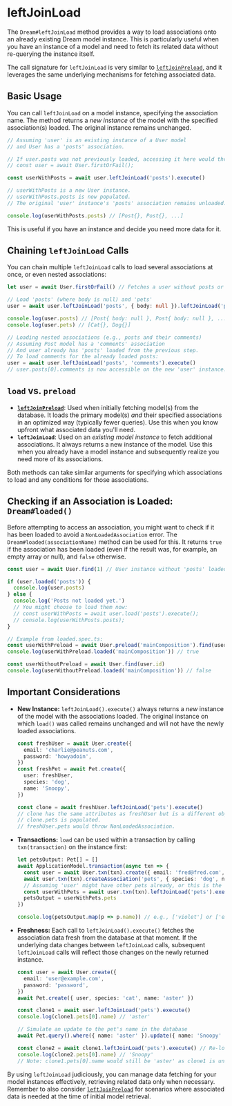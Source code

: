 # leftJoinLoad

The `Dream#leftJoinLoad` method provides a way to load associations onto an already existing Dream model instance. This is particularly useful when you have an instance of a model and need to fetch its related data without re-querying the instance itself.

The call signature for `leftJoinLoad` is very similar to [`leftJoinPreload`](./leftJoinPreload.mdx), and it leverages the same underlying mechanisms for fetching associated data.

## Basic Usage

You can call `leftJoinLoad` on a model instance, specifying the association name. The method returns a _new instance_ of the model with the specified association(s) loaded. The original instance remains unchanged.

```ts
// Assuming 'user' is an existing instance of a User model
// and User has a 'posts' association.

// If user.posts was not previously loaded, accessing it here would throw NonLoadedAssociation.
// const user = await User.firstOrFail();

const userWithPosts = await user.leftJoinLoad('posts').execute()

// userWithPosts is a new User instance.
// userWithPosts.posts is now populated.
// The original 'user' instance's 'posts' association remains unloaded.

console.log(userWithPosts.posts) // [Post{}, Post{}, ...]
```

This is useful if you have an instance and decide you need more data for it.

## Chaining `leftJoinLoad` Calls

You can chain multiple `leftJoinLoad` calls to load several associations at once, or even nested associations:

```ts
let user = await User.firstOrFail() // Fetches a user without posts or pets

// Load 'posts' (where body is null) and 'pets'
user = await user.leftJoinLoad('posts', { body: null }).leftJoinLoad('pets').execute()

console.log(user.posts) // [Post{ body: null }, Post{ body: null }, ...]
console.log(user.pets) // [Cat{}, Dog{}]

// Loading nested associations (e.g., posts and their comments)
// Assuming Post model has a 'comments' association
// And user already has 'posts' loaded from the previous step.
// To load comments for the already loaded posts:
user = await user.leftJoinLoad('posts', 'comments').execute()
// user.posts[0].comments is now accessible on the new 'user' instance.
```

## `load` vs. `preload`

- **[`leftJoinPreload`](./leftJoinPreload.mdx)**: Used when initially fetching model(s) from the database. It loads the primary model(s) _and_ their specified associations in an optimized way (typically fewer queries). Use this when you know upfront what associated data you'll need.
- **`leftJoinLoad`**: Used on an _existing model instance_ to fetch additional associations. It always returns a new instance of the model. Use this when you already have a model instance and subsequently realize you need more of its associations.

Both methods can take similar arguments for specifying which associations to load and any conditions for those associations.

## Checking if an Association is Loaded: `Dream#loaded()`

Before attempting to access an association, you might want to check if it has been loaded to avoid a `NonLoadedAssociation` error. The `Dream#loaded(associationName)` method can be used for this. It returns `true` if the association has been loaded (even if the result was, for example, an empty array or null), and `false` otherwise.

```ts
const user = await User.find(1) // User instance without 'posts' loaded

if (user.loaded('posts')) {
  console.log(user.posts)
} else {
  console.log('Posts not loaded yet.')
  // You might choose to load them now:
  // const userWithPosts = await user.load('posts').execute();
  // console.log(userWithPosts.posts);
}

// Example from loaded.spec.ts:
const userWithPreload = await User.preload('mainComposition').find(user.id)
console.log(userWithPreload.loaded('mainComposition')) // true

const userWithoutPreload = await User.find(user.id)
console.log(userWithoutPreload.loaded('mainComposition')) // false
```

## Important Considerations

- **New Instance:** `leftJoinLoad().execute()` always returns a _new_ instance of the model with the associations loaded. The original instance on which `load()` was called remains unchanged and will not have the newly loaded associations.

  ```ts
  const freshUser = await User.create({
    email: 'charlie@peanuts.com',
    password: 'howyadoin',
  })
  const freshPet = await Pet.create({
    user: freshUser,
    species: 'dog',
    name: 'Snoopy',
  })

  const clone = await freshUser.leftJoinLoad('pets').execute()
  // clone has the same attributes as freshUser but is a different object.
  // clone.pets is populated.
  // freshUser.pets would throw NonLoadedAssociation.
  ```

- **Transactions:** `load` can be used within a transaction by calling `txn(transaction)` on the instance first:

  ```ts
  let petsOutput: Pet[] = []
  await ApplicationModel.transaction(async txn => {
    const user = await User.txn(txn).create({ email: 'fred@fred.com', password: 'password' })
    await user.txn(txn).createAssociation('pets', { species: 'dog', name: 'violet' })
    // Assuming 'user' might have other pets already, or this is the first.
    const userWithPets = await user.txn(txn).leftJoinLoad('pets').execute()
    petsOutput = userWithPets.pets
  })

  console.log(petsOutput.map(p => p.name)) // e.g., ['violet'] or ['existing_pet_name', 'violet']
  ```

- **Freshness:** Each call to `leftJoinLoad().execute()` fetches the association data fresh from the database at that moment. If the underlying data changes between `leftJoinLoad` calls, subsequent `leftJoinLoad` calls will reflect those changes on the newly returned instance.

  ```ts
  const user = await User.create({
    email: 'user@example.com',
    password: 'password',
  })
  await Pet.create({ user, species: 'cat', name: 'aster' })

  const clone1 = await user.leftJoinLoad('pets').execute()
  console.log(clone1.pets[0].name) // 'aster'

  // Simulate an update to the pet's name in the database
  await Pet.query().where({ name: 'aster' }).update({ name: 'Snoopy' })

  const clone2 = await clone1.leftJoinLoad('pets').execute() // Re-load pets
  console.log(clone2.pets[0].name) // 'Snoopy'
  // Note: clone1.pets[0].name would still be 'aster' as clone1 is unchanged.
  ```

By using `leftJoinLoad` judiciously, you can manage data fetching for your model instances effectively, retrieving related data only when necessary. Remember to also consider [`leftJoinPreload`](./leftJoinPreload.mdx) for scenarios where associated data is needed at the time of initial model retrieval.

